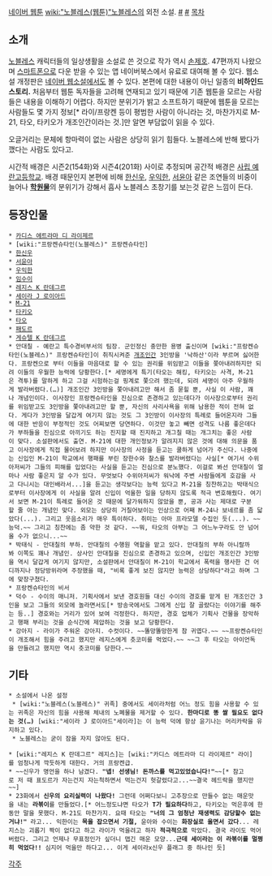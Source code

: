 [[네이버 웹툰]] [[wiki:"노블레스(웹툰)"노블레스]]의 외전 소설. [http://comic.naver.com/novel/detail.nhn?contentId=42234 #] [http://novel.naver.com/webnovel/list.nhn?novelId=5 #]
[[목차]]

== 소개 ==
[[노블레스]] 캐릭터들의 일상생활을 소설로 쓴 것으로 작가 역시 [[손제호]]. 47편까지 나왔으며 [[스마트폰]]으로 다운 받을 수 있는 앱 네이버북스에서 유료로 대여해 볼 수 있다. 웹소설 개정판은 [[네이버 웹소설]]에서도 볼 수 있다. 본편에 대한 내용이 아닌 일종의 '''비하인드 스토리.'''  처음부터 웹툰 독자들을 고려해 연재되고 있기 때문에 기존 웹툰을 모르는 사람들은 내용을 이해하기 어렵다. 하지만 분위기가 밝고 소프트하기 때문에 웹툰을 모르는 사람들도 몇 가지 정보[* 라이/프랑켄 등이 평범한 사람이 아니라는 것, 마찬가지로 M-21, 타오, 타키오가 개조인간이라는 것.]만 알면 부담없이 읽을 수 있다.

오글거리는 문체에 항마력이 없는 사람은 상당히 읽기 힘들다. 노블레스에 반해 봤다가 깼다는 사람도 있다고.

시간적 배경은 시즌2(154화)와 시즌4(201화) 사이로 추정되며 공간적 배경은 [[사립 예란고등학교]]. 배경 때문인지 본편에 비해 [[한신우]], [[우익한]], [[서윤아]] 같은 조연들의 비중이 늘어나 '''[[학원물]]'''의 분위기가 강해서 흡사 노블레스 초창기를 보는것 같은 느낌이 든다. 

== 등장인물 ==
 * [[카디스 에트라마 디 라이제르]]
 * [wiki:"프랑켄슈타인(노블레스)" 프랑켄슈타인]
 * [[한신우]]
 * [[서윤아]]
 * [[우익한]]
 * [[임수이]]
 * [[레지스 K 란데그르]] 
 * [[세이라 J 로이아드]]
 * [[M-21]]
 * [[타키오]]
 * [[타오]]
 * [[패도르]]
 * [[게슈텔 K 란데그르]]
 * 안대칠 - 예란고 특수경비부서의 팀장. 군인정신 충만한 용병 출신이며 [wiki:"프랑켄슈타인(노블레스)" 프랑켄슈타인]이 취직시켜준 [[개조인간]] 3인방을 '낙하산'이라 부르며 싫어한다. 프랑켄으로 부터 이들을 마음대로 할 수 있는 권리를 위임받고 이들을 쫒아내려하지만 되려 이들의 우월한 능력에 당황한다.[* 세명에게 특기(타오는 해킹, 타키오는 사격, M-21은 격투)를 말하게 하고 그걸 시험하는걸 핑계로 쫓으려 했는데, 되려 세명이 아주 우월하게 발라버렸다.(…)] 개조인간 3인방을 쫓아내려고만 해서 좀 묻힐 뿐, 사실 이 사람, 꽤나 개념인이다. 이사장인 프랑켄슈타인을 진심으로 존경하고 있는데다가 이사장으로부터 권리를 위임받고도 3인방을 쫓아내려고만 할 뿐, 자신의 사리사욕을 위해 남용한 적이 전혀 없다. 게다가 3인방을 달갑게 여기지 않는 것도 그 3인방이 이사장의 특례로 들어온지라 그들에 대한 반응이 부정적인 것도 어찌보면 당연하다. 이것만 놓고 빼면 성격도 나름 좋은데다가 부하들을 진심으로 아끼기도 하는 진지할 때 진지하고 개그칠 때는 개그치는 좋은 사람이 맞다. 소설판에서도 출연. M-21에 대한 개인정보가 알려지지 않은 것에 대해 의문을 품고 이사장에게 직접 물어보려 하지만 이사장의 사정을 듣고는 쿨하게 넘어가 주신다. 나중에는 신입인 M-21이 학교에서 행패를 부린 장한수와 찰스를 발라버렸다는 사실[* 여기서 수위아저씨가 그들의 피해를 입었다는 사실을 듣고는 진심으로 분노했다. 이걸로 봐선 안대칠이 얼마나 사람 좋은지 알 수가 있다. 무엇보다 수위아저씨가 워낙에 주변 사람들에게 호감을 사고 다니시는 대인배라서...]을 듣고는 생각보다는 능력 있다고 M-21을 칭찬하고는 박태식으로부터 이사장에게 이 사실을 알려 신입이 억울한 일을 당하지 않도록 적극 변호해줬다. 여기서 보면 M-21이 특례로 들어온 것 때문에 달가워하지 않았을 뿐, 공과 사는 제대로 구분할 줄 아는 개념인 맞다. 외모는 상당히 거칠어보이는 인상으로 어째 M-24나 보네르를 좀 닯았다(...). 그리고 웃음소리가 매우 특이하다. 취미는 아마 프라모델 수집인 듯(...). ~~능덕.~~ 그리고 칭찬에는 좀 약한 것 같다. ~~뭐, 타오의 아부는 그 어느누구라도 안 넘어올 수가 없으니...~~
 * 박태식 - 안대칠의 부하. 안대칠의 수행원 역할을 맡고 있다. 안대칠의 부하 아니랄까봐 이쪽도 꽤나 개념인. 상사인 안대칠을 진심으로 존경하고 있으며, 신입인 개조인간 3인방을 역시 달갑게 여기지 않지만, 소설판에서 안대칠이 M-21이 학교에서 폭력을 행사한 건 어디까지나 정당방위라며 주장했을 때, "비록 좋게 보진 않지만 능력은 상당하다"라고 하며 그에 맞장구쳤다.
 * 프랑켄슈타인의 비서
 * 덕수 - 수이의 매니저. 기획사에서 보낸 경호원들 대신 수이의 경호를 맡게 된 개조인간 3인을 보고 그들의 외모에 놀라면서도[* 방송국에서도 그에게 신입 잘 골랐다는 이야기를 해주는 등..] 경호와는 거리가 있어 보여 걱정한다. 하지만, 경호 업체가 기획사 건물을 장악하고 행패 부리는 것을 순식간에 제압하는 것을 보고 당황한다.
 * 강아지 - 라이가 주워온 강아지. 수컷이다. ~~똘망똘망한게 참 귀엽다.~~ ~~프랑켄슈타인이 개조해서 힘을 주려고 했지만 레지스에게 츳코미를 먹었다.~~ ~~그 후 타오는 아이언독을 만들려고 했지만 역시 츳코미를 당한다.~~
 
== 기타 ==
 * 소설에서 나온 설정
  * [wiki:"노블레스(노블레스)" 귀족] 중에서도 세이라처럼 어느 정도 힘을 사용할 수 있는 귀족은 자신의 힘을 사용해 체내의 노폐물을 제거할 수 있다. '''한마디로 똥 쌀 필요도 없다는 것(…)''' [wiki:"세이라 J 로이아드"세이라]는 이 능력 덕에 항상 윤기나는 머리카락을 유지하고 있다. 
  * 노블레스는 굳이 잠을 자지 않아도 된다.

 * [wiki:"레지스 K 란데그르" 레지스]는 [wiki:"카디스 에트라마 디 라이제르" 라이]를 엄청나게 깍듯하게 대한다. 거의 프랑켄급.
 * ~~신우가 명언을 하나 남겼다. '''"넵! 선생님! 돈까스를 먹고있었습니다!"'''~~[* 참고로 저 때 표도르가 자는건지 자는척하면서 먹는건지 헛갈렸다고...~~결국 헤드락을 했지만~~]
 * 23화에서 '''신우의 요리실력이 나왔다!''' 그런데 어쩌다보니 고추장으로 만들수 없는 매운맛을 내는 '''라볶이'''를 만들었다.[* 어느정도냐면 타오가 '''T가 필요하다'''하고, 타키오는 먹은후에 한동안 말을 못했다. M-21도 마찬가지. 요때 타오는 '''"너의 그 엄청난 재생력도 감당할수 없는거냐!"''' 라고... 익한이는 '''목을 잡으면서 기절,''' 윤아와 수이는 '''화장실로 울면서 갔다'''... 레지스는 괴롭기 짝이 없다고 하고 라이가 먹을려고 하자 '''적극적으로''' 막았다. 결국 라이도 먹어버렸다. 그리고 언제나 무표정인가 싶더니 맵긴 매운 모양...'''근데 세이라는 이 라볶이를 멀쩡히 먹었다!!''' 심지어 먹을만 하다고... 이게 세이라x신우 플래그 중 하나인 듯]
[[각주]]
